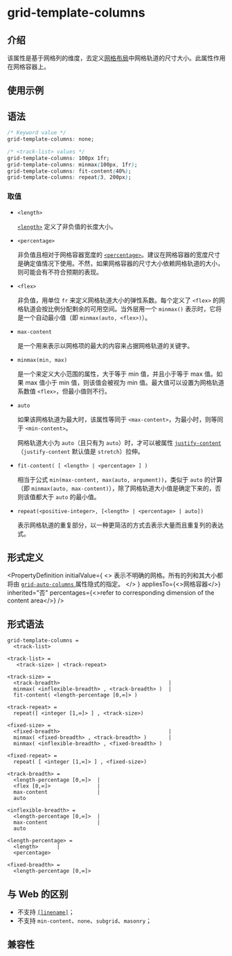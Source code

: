 # grid-template-columns

## 介绍

该属性是基于网格列的维度，去定义[网格布局](guide/ui/layout/grid-layout.mdx)中网格轨道的尺寸大小。此属性作用在网格容器上。

## 使用示例


<Go
  example="css-api"
  defaultFile="src/grid-template-columns/App.tsx"
  img="https://lf-lynx.tiktok-cdns.com/obj/lynx-artifacts-oss-sg/lynx-website/assets/doc/css/grid-template-columns.jpeg"
  defaultEntryFile="dist/grid-template-columns.lynx.bundle"
  entry="src/grid-template-columns"
/>

## 语法

```css
/* Keyword value */
grid-template-columns: none;

/* <track-list> values */
grid-template-columns: 100px 1fr;
grid-template-columns: minmax(100px, 1fr);
grid-template-columns: fit-content(40%);
grid-template-columns: repeat(3, 200px);
```

### 取值

- `<length>`

  [`<length>`](api/css/data-type/length.mdx) 定义了非负值的长度大小。

- `<percentage>`

  非负值且相对于网格容器宽度的 [`<percentage>`](api/css/data-type/percentage.mdx)。建议在网格容器的宽度尺寸是确定值情况下使用。不然，如果网格容器的尺寸大小依赖网格轨道的大小，则可能会有不符合预期的表现。

- `<flex>`

  非负值，用单位 `fr` 来定义网格轨道大小的弹性系数。每个定义了 `<flex>` 的网格轨道会按比例分配剩余的可用空间。当外层用一个 `minmax()` 表示时，它将是一个自动最小值（即 `minmax(auto, <flex>)`）。

- `max-content`

  是一个用来表示以网格项的最大的内容来占据网格轨道的关键字。

- `minmax(min, max)`

  是一个来定义大小范围的属性，大于等于 min 值，并且小于等于 max 值。如果 max 值小于 min 值，则该值会被视为 min 值。最大值可以设置为网格轨道系数值 `<flex>`，但最小值则不行。

- `auto`

  如果该网格轨道为最大时，该属性等同于 `<max-content>`，为最小时，则等同于 `<min-content>`。

  网格轨道大小为 `auto`（且只有为 `auto`）时，才可以被属性 [`justify-content`](./justify-content.mdx)（`justify-content` 默认值是 `stretch`）拉伸。

- `fit-content( [ <length> | <percentage> ] )`

  相当于公式 `min(max-content, max(auto, argument))`，类似于 `auto` 的计算（即 `minmax(auto, max-content)`），除了网格轨道大小值是确定下来的，否则该值都大于 `auto` 的最小值。

- `repeat(<positive-integer>, [<length> | <percentage> | auto])`

  表示网格轨道的重复部分，以一种更简洁的方式去表示大量而且重复列的表达式。

## 形式定义


<PropertyDefinition
  initialValue={
    <>
      表示不明确的网格。所有的列和其大小都将由
      <a href="/api/css/properties/grid-auto-columns">
        <code>grid-auto-columns</code>
      </a>
      属性隐式的指定。
    </>
  }
  appliesTo={<>网格容器</>}
  inherited="否"
  percentages={<>refer to corresponding dimension of the content area</>}
/>

## 形式语法

```
grid-template-columns =
  <track-list>

<track-list> =
   <track-size> | <track-repeat>

<track-size> =
  <track-breadth>                                   |
  minmax( <inflexible-breadth> , <track-breadth> )  |
  fit-content( <length-percentage [0,∞]> )

<track-repeat> =
  repeat([ <integer [1,∞]> ] , <track-size>)

<fixed-size> =
  <fixed-breadth>                                   |
  minmax( <fixed-breadth> , <track-breadth> )       |
  minmax( <inflexible-breadth> , <fixed-breadth> )

<fixed-repeat> =
  repeat( [ <integer [1,∞]> ] , <fixed-size>)

<track-breadth> =
  <length-percentage [0,∞]>  |
  <flex [0,∞]>               |
  max-content                |
  auto

<inflexible-breadth> =
  <length-percentage [0,∞]>  |
  max-content                |
  auto

<length-percentage> =
  <length>      |
  <percentage>

<fixed-breadth> =
  <length-percentage [0,∞]>
```

## 与 Web 的区别

- 不支持 [`[linename]`](https://developer.mozilla.org/zh-CN/docs/Web/CSS/CSS_grid_layout/Grid_layout_using_named_grid_lines)；
- 不支持 `min-content`、`none`、`subgrid`、`masonry`；

## 兼容性


<LegacyCompatTable metadata="css/properties/grid-template-columns" />

